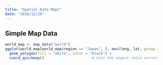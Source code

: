 ```yaml
---
title: "Spatial Data Maps"
date: "2018/12/28"
---
```


## Simple Map Data

```r
world_map <- map_data("world")
ggplot(world_map[world_map$region == "Japan", ], aes(long, lat, group = group)) +
  geom_polygon(fill = "white", color = "black") +
  coord_quickmap()                      # Sets the aspect ratio correctly for maps
```

